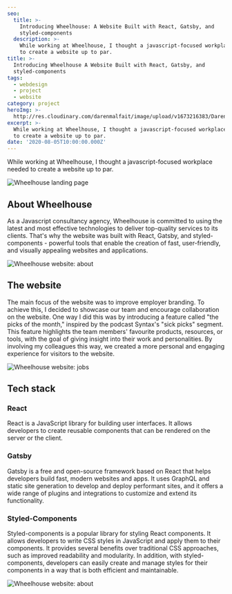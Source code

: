 ```yaml
---
seo:
  title: >-
    Introducing Wheelhouse: A Website Built with React, Gatsby, and
    styled-components
  description: >-
    While working at Wheelhouse, I thought a javascript-focused workplace needed
    to create a website up to par.
title: >-
  Introducing Wheelhouse A Website Built with React, Gatsby, and
  styled-components
tags:
  - webdesign
  - project
  - website
category: project
heroImg: >-
  http://res.cloudinary.com/darenmalfait/image/upload/v1673216383/Daren_plastic_wheel_house_Pixar_style_3d_composition_solid_back_bc27f6a4-79b9-4003-922d-7d8409843fcc_itz7mh.png
excerpt: >-
  While working at Wheelhouse, I thought a javascript-focused workplace needed
  to create a website up to par.
date: '2020-08-05T10:00:00.000Z'
---
```


While working at Wheelhouse, I thought a javascript-focused workplace needed to create a website up to par.

![Wheelhouse landing page](http://res.cloudinary.com/darenmalfait/image/upload/v1673215820/wheelhouse-1_t4uzdz.png "Wheelhouse landing page")

## About Wheelhouse

As a Javascript consultancy agency, Wheelhouse is committed to using the latest and most effective technologies to deliver top-quality services to its clients. That's why the website was built with React, Gatsby, and styled-components - powerful tools that enable the creation of fast, user-friendly, and visually appealing websites and applications.

![Wheelhouse website: about](http://res.cloudinary.com/darenmalfait/image/upload/v1673216266/wheelhouse-2_rnxapk.png "Wheelhouse website: about")

## The website

The main focus of the website was to improve employer branding. To achieve this, I decided to showcase our team and encourage collaboration on the website. One way I did this was by introducing a feature called "the picks of the month," inspired by the podcast Syntax's "sick picks" segment. This feature highlights the team members' favourite products, resources, or tools, with the goal of giving insight into their work and personalities. By involving my colleagues this way, we created a more personal and engaging experience for visitors to the website.

![Wheelhouse website: jobs](http://res.cloudinary.com/darenmalfait/image/upload/v1673216654/wheelhouse-3_zcexhm.png "Wheelhouse website: jobs")

## Tech stack

### React

React is a JavaScript library for building user interfaces. It allows developers to create reusable components that can be rendered on the server or the client.&#x20;

### Gatsby

Gatsby is a free and open-source framework based on React that helps developers build fast, modern websites and apps. It uses GraphQL and static site generation to develop and deploy performant sites, and it offers a wide range of plugins and integrations to customize and extend its functionality.

### Styled-Components

Styled-components is a popular library for styling React components. It allows developers to write CSS styles in JavaScript and apply them to their components. It provides several benefits over traditional CSS approaches, such as improved readability and modularity. In addition, with styled-components, developers can easily create and manage styles for their components in a way that is both efficient and maintainable.

![Wheelhouse website: about](http://res.cloudinary.com/darenmalfait/image/upload/v1673216266/wheelhouse-2_rnxapk.png "Wheelhouse website: about")
